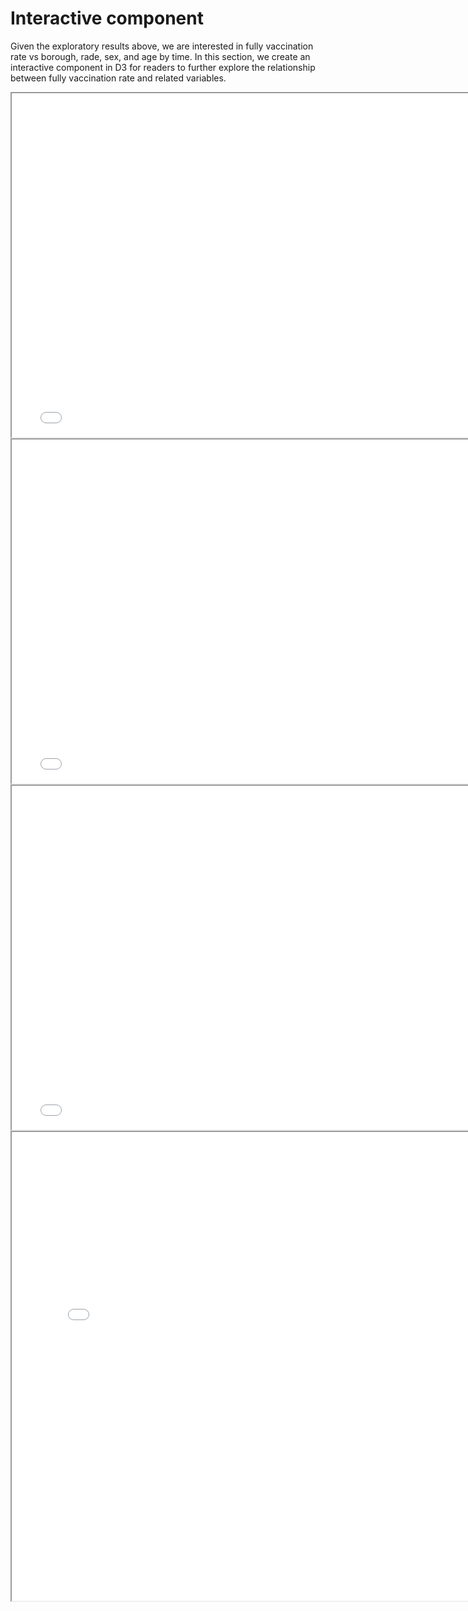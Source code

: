 # Interactive component

Given the exploratory results above, we are interested in fully vaccination rate vs borough, rade, sex, and age by time. In this section, we create an interactive component in D3 for readers to further explore the relationship between fully vaccination rate and related variables.

<iframe src="./html/byboro.html" width="780" height="550">

</iframe>

<iframe src="./html/byrace.html" width="780" height="550">

</iframe>

<iframe src="./html/bysex.html" width="780" height="550">

</iframe>

<iframe src="./html/byage.html" width="780" height="750">

</iframe>
